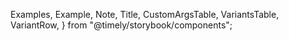 
  Examples,
  Example,
  Note,
  Title,
  CustomArgsTable,
  VariantsTable,
  VariantRow,
} from "@timely/storybook/components";


<Meta title="UI/Avatar" component={Avatar} />

<Title title="Avatar" suffix="Brief" subtitle="Version 2.0 — Last Update: 22 Aug 2022" />

## Definition

An avatar group signals that there is more than 1 person associated with an item

## Structure

Avatar group can be composed differently based on the number of user profile.

<CustomArgsTable of={Avatar} />

<Examples title="Avatar style">
  <Example title="Small">
    <Avatar size="sm" alt="Avatar Story" />
  </Example>
  <Example title="Large">
    <Avatar size="lg" alt="Avatar Story" />
  </Example>
</Examples>

<ArgsTable of={Avatar} />

### Avatar Group

<ArgsTable of={AvatarGroup} />
<Examples title="Avatar Group ">
  <Example title="Small">
    <AvatarGroup
      size="sm"
      items={[
        {
          image: "https://timely/stakeholder/peer.jpg",
          alt: "Peer",
          title: "Peer Richelsen",
        },
        {
          image: "https://timely/stakeholder/bailey.jpg",
          alt: "Bailey",
          title: "Bailey Pumfleet",
        },
        {
          image: "https://timely/stakeholder/alex-van-andel.jpg",
          alt: "Alex",
          title: "Alex Van Andel",
        },
        {
          image: "https://timely/stakeholder/ciaran.jpg",
          alt: "Ciarán",
          title: "Ciarán Hanrahan",
        },
        {
          image: "https://timely/stakeholder/peer.jpg",
          alt: "Peer",
          title: "Peer Richelsen",
        },
        {
          image: "https://timely/stakeholder/bailey.jpg",
          alt: "Bailey",
          title: "Bailey Pumfleet",
        },
        {
          image: "https://timely/stakeholder/alex-van-andel.jpg",
          alt: "Alex",
          title: "Alex Van Andel",
        },
        {
          image: "https://timely/stakeholder/ciaran.jpg",
          alt: "Ciarán",
          title: "Ciarán Hanrahan",
        },
      ]}
    />
  </Example>
  <Example title="large">
    <AvatarGroup
      size="lg"
      items={[
        {
          image: "https://timely/stakeholder/peer.jpg",
          alt: "Peer",
          title: "Peer Richelsen",
        },
        {
          image: "https://timely/stakeholder/bailey.jpg",
          alt: "Bailey",
          title: "Bailey Pumfleet",
        },
        {
          image: "https://timely/stakeholder/alex-van-andel.jpg",
          alt: "Alex",
          title: "Alex Van Andel",
        },
        {
          image: "https://timely/stakeholder/ciaran.jpg",
          alt: "Ciarán",
          title: "Ciarán Hanrahan",
        },
        {
          image: "https://timely/stakeholder/peer.jpg",
          alt: "Peer",
          title: "Peer Richelsen",
        },
        {
          image: "https://timely/stakeholder/bailey.jpg",
          alt: "Bailey",
          title: "Bailey Pumfleet",
        },
        {
          image: "https://timely/stakeholder/alex-van-andel.jpg",
          alt: "Alex",
          title: "Alex Van Andel",
        },
        {
          image: "https://timely/stakeholder/ciaran.jpg",
          alt: "Ciarán",
          title: "Ciarán Hanrahan",
        },
      ]}
    />
  </Example>
</Examples>

<Title offset title="Avatar" suffix="Variants" />

<Canvas>
  <Story
    name="Avatar"
    args={{
      size: "sm",
      alt: "Avatar Story",
    }}
    argTypes={{
      size: {
        control: {
          type: "inline-radio",
          options: ["sm", "lg"],
        },
      },
      alt: { control: "text" },
    }}>
    {({ size, alt }) => (
      <VariantsTable titles={["Default"]} columnMinWidth={150}>
        <VariantRow variant={size}>
          <Avatar size={size} alt={alt} />
        </VariantRow>
      </VariantsTable>
    )}
  </Story>
</Canvas>
